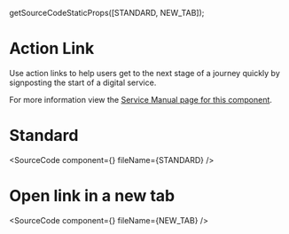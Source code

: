 

  getSourceCodeStaticProps([STANDARD, NEW_TAB]);

# Action Link

Use action links to help users get to the next stage of a journey quickly by signposting the start of a digital service.

For more information view the [Service Manual page for this component](https://service-manual.nhs.uk/design-system/components/action-link).

# Standard

<SourceCode component={<StandardActionLink />} fileName={STANDARD} />

# Open link in a new tab

<SourceCode component={<ActionLinkOpenInNewTab />} fileName={NEW_TAB} />
